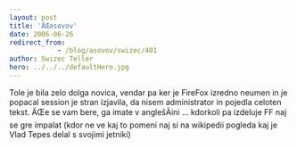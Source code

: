 ```yaml
---
layout: post
title: 'ÄŒasovov'
date: 2006-06-26
redirect_from: 
            - /blog/asovov/swizec/401
author: Swizec Teller
hero: ../../../defaultHero.jpg
---
```

Tole je bila zelo dolga novica, vendar pa ker je FireFox izredno neumen in je popacal session je stran izjavila, da nisem administrator in pojedla celoten tekst. ÄŒe se vam bere, ga imate v anglešÄini ... kdorkoli pa izdeluje FF naj se gre impalat (kdor ne ve kaj to pomeni naj si na wikipedii pogleda kaj je Vlad Tepes delal s svojimi jetniki)